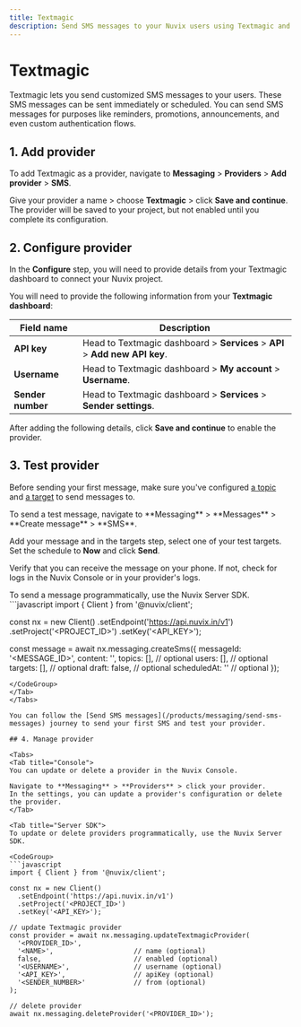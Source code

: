 ```yaml
---
title: Textmagic
description: Send SMS messages to your Nuvix users using Textmagic and Nuvix Messaging.
---
```


# Textmagic

Textmagic lets you send customized SMS messages to your users.
These SMS messages can be sent immediately or scheduled.
You can send SMS messages for purposes like reminders, promotions, announcements, and even custom authentication flows.

## 1. Add provider

To add Textmagic as a provider, navigate to **Messaging** > **Providers** > **Add provider** > **SMS**.

Give your provider a name > choose **Textmagic** > click **Save and continue**.
The provider will be saved to your project, but not enabled until you complete its configuration.

## 2. Configure provider

In the **Configure** step, you will need to provide details from your Textmagic dashboard to connect your Nuvix project.

You will need to provide the following information from your **Textmagic dashboard**:

| Field name | Description |
|------------|-------------|
| **API key** | Head to Textmagic dashboard > **Services** > **API** > **Add new API key**. |
| **Username** | Head to Textmagic dashboard > **My account** > **Username**. |
| **Sender number** | Head to Textmagic dashboard > **Services** > **Sender settings**. |

After adding the following details, click **Save and continue** to enable the provider.

## 3. Test provider

Before sending your first message, make sure you've configured [a topic](/products/messaging/topics) and [a target](/products/messaging/targets) to send messages to.

<Tabs>
<Tab title="Console">
To send a test message, navigate to **Messaging** > **Messages** > **Create message** > **SMS**.

Add your message and in the targets step, select one of your test targets. Set the schedule to **Now** and click **Send**.

Verify that you can receive the message on your phone. If not, check for logs in the Nuvix Console or in your provider's logs.
</Tab>

<Tab title="Server SDK">
To send a message programmatically, use the Nuvix Server SDK.

<CodeGroup>
```javascript
import { Client } from '@nuvix/client';

const nx = new Client()
  .setEndpoint('https://api.nuvix.in/v1')
  .setProject('<PROJECT_ID>')
  .setKey('<API_KEY>');

const message = await nx.messaging.createSms({
  messageId: '<MESSAGE_ID>',
  content: '<CONTENT>',
  topics: [],                                   // optional
  users: [],                                    // optional
  targets: [],                                  // optional
  draft: false,                                 // optional
  scheduledAt: ''                               // optional
});
```
</CodeGroup>
</Tab>
</Tabs>

You can follow the [Send SMS messages](/products/messaging/send-sms-messages) journey to send your first SMS and test your provider.

## 4. Manage provider

<Tabs>
<Tab title="Console">
You can update or delete a provider in the Nuvix Console.

Navigate to **Messaging** > **Providers** > click your provider.
In the settings, you can update a provider's configuration or delete the provider.
</Tab>

<Tab title="Server SDK">
To update or delete providers programmatically, use the Nuvix Server SDK.

<CodeGroup>
```javascript
import { Client } from '@nuvix/client';

const nx = new Client()
  .setEndpoint('https://api.nuvix.in/v1')
  .setProject('<PROJECT_ID>')
  .setKey('<API_KEY>');

// update Textmagic provider
const provider = await nx.messaging.updateTextmagicProvider(
  '<PROVIDER_ID>',
  '<NAME>',                    // name (optional)
  false,                       // enabled (optional)
  '<USERNAME>',                // username (optional)
  '<API_KEY>',                 // apiKey (optional)
  '<SENDER_NUMBER>'            // from (optional)
);

// delete provider
await nx.messaging.deleteProvider('<PROVIDER_ID>');
```
</CodeGroup>
</Tab>
</Tabs>